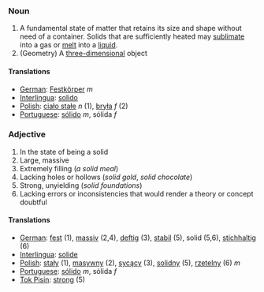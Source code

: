 ===Noun===

#A fundamental state of matter that retains its size and shape without need of a container.  Solids that are sufficiently heated may [[sublimate]] into a gas or [[melt]] into a [[liquid]].
#(Geometry) A [[three-dimensional]] object

====Translations====
*[[German]]: [[Festkörper]] ''m''
*[[Interlingua]]: [[solido]]
*[[Polish]]: [[ciało stałe]] ''n'' (1), [[bryła]] ''f'' (2)
*[[Portuguese]]: [[sólido]] ''m'', sólida ''f''

===Adjective===

#In the state of being a solid
#Large, massive
#Extremely filling (''a solid meal'')
#Lacking holes or hollows (''solid gold'', ''solid chocolate'')
#Strong, unyielding (''solid foundations'')
#Lacking errors or inconsistencies that would render a theory or concept doubtful

====Translations====
*[[German]]: [[fest]] (1), [[massiv]] (2,4), [[deftig]] (3), [[stabil]] (5), solid (5,6), [[stichhaltig]] (6)
*[[Interlingua]]: [[solide]]
*[[Polish]]: [[stały]] (1), [[masywny]] (2), [[sycący]] (3), [[solidny]] (5), [[rzetelny]] (6) ''m''
*[[Portuguese]]: [[sólido]] ''m'', sólida ''f''
*[[Tok Pisin]]: [[strong]] (5)